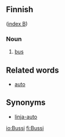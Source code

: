 ==Finnish==
([[Wiktionary:Finnish_index_b|index B]])

===Noun===

# [[bus]]

==Related words==

*[[auto]]

==Synonyms==

*[[linja-auto]]

[[io:Bussi]]
[[fi:Bussi]]